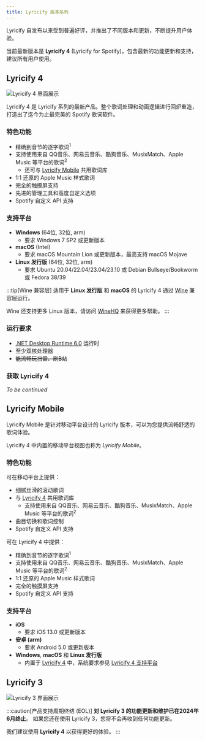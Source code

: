 ```yaml
---
title: Lyricify 版本系列
---
```


Lyricify 自发布以来受到普遍好评，并推出了不同版本和更新，不断提升用户体验。

当前最新版本是 **Lyricify 4** (Lyricify for Spotify)，包含最新的功能更新和支持，建议所有用户使用。

## Lyricify 4

![Lyricify 4 界面展示](@assets/get-started/versions/lyricify-4-zh-cn.png)

Lyricify 4 是 Lyricify 系列的最新产品。整个歌词处理和动画逻辑进行回炉重造，打造出了迄今为止最完美的 Spotify 歌词软件。

### 特色功能

- 精确到音节的逐字歌词<sup>1</sup>
- 支持使用来自 QQ音乐、网易云音乐、酷狗音乐、MusixMatch、Apple Music 等平台的歌词<sup>2</sup>
  - 还可与 [Lyricify Mobile](#lyricify-mobile) 共用歌词库
- 1:1 还原的 Apple Music 样式歌词
- 完全的触摸屏支持
- 先进的管理工具和高度自定义选项
- Spotify 自定义 API 支持

### 支持平台

- **Windows** (64位, 32位, arm)
  - 要求 Windows 7 SP2 或更新版本
- **macOS** (Intel)
  - 要求 macOS Mountain Lion 或更新版本，最高支持 macOS Mojave
- **Linux 发行版** (64位, 32位, arm)
  - 要求 Ubuntu 20.04/22.04/23.04/23.10 或 Debian Bullseye/Bookworm 或 Fedora 38/39

:::tip[Wine 兼容层]
适用于 **Linux 发行版** 和 **macOS** 的 Lyricify 4 通过 [Wine](https://www.winehq.org/) 兼容层运行。

Wine 还支持更多 Linux 版本，请访问 [WineHQ](https://www.winehq.org/) 来获得更多帮助。
:::

### 运行要求

- [.NET Desktop Runtime 6.0](https://dotnet.microsoft.com/zh-cn/download/dotnet/6.0) 运行时
- 至少双核处理器
- ~~能流畅玩扫雷、刷B站~~

### 获取 Lyricify 4

_To be continued_

## Lyricify Mobile

Lyricify Mobile 是针对移动平台设计的 Lyricify 版本，可以为您提供流畅舒适的歌词体验。

Lyricify 4 中内置的移动平台视图也称为 _Lyricify Mobile_。

### 特色功能

可在移动平台上提供：

- 细腻丝滑的滚动歌词
- 与 [Lyricify 4](#lyricify-4) 共用歌词库
  - 支持使用来自 QQ音乐、网易云音乐、酷狗音乐、MusixMatch、Apple Music 等平台的歌词<sup>2</sup>
- 曲目切换和歌词控制
- Spotify 自定义 API 支持

可在 Lyricify 4 中提供：

- 精确到音节的逐字歌词<sup>1</sup>
- 支持使用来自 QQ音乐、网易云音乐、酷狗音乐、MusixMatch、Apple Music 等平台的歌词<sup>2</sup>
- 1:1 还原的 Apple Music 样式歌词
- 完全的触摸屏支持
- Spotify 自定义 API 支持

### 支持平台

- **iOS**
  - 要求 iOS 13.0 或更新版本
- **安卓 (arm)**
  - 要求 Android 5.0 或更新版本
- **Windows**, **macOS** 和 **Linux 发行版**
  - 内置于 [Lyricify 4](#lyricify-4) 中，系统要求参见 [Lyricify 4 支持平台](#支持平台)

## Lyricify 3

![Lyricify 3 界面展示](@assets/get-started/versions/lyricify-3-zh-cn.png)

:::caution[产品支持周期终结 (EOL)]
**对 Lyricify 3 的功能更新和维护已在2024年6月终止**。 如果您还在使用 Lyricify 3，您将不会再收到任何功能更新。

我们建议使用 **Lyricify 4** 以获得更好的体验。
:::
